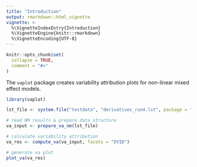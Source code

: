 ```yaml
---
title: "Introduction"
output: rmarkdown::html_vignette
vignette: >
  %\VignetteIndexEntry{Introduction}
  %\VignetteEngine{knitr::rmarkdown}
  %\VignetteEncoding{UTF-8}
---
```


```r
knitr::opts_chunk$set(
  collapse = TRUE,
  comment = "#>"
)
```

The `vaplot` package creates variability attribution plots for non-linear mixed effect models. 

```r
library(vaplot)
```

```r
lst_file <- system.file("testdata", "derivatives_run4.lst", package = "vaplot")

# read NM results & prepare data structure
va_input <- prepare_va_nm(lst_file)

# calculate variability attribution
va_res <- compute_va(va_input, facets = "DVID")

# generate va plot
plot_va(va_res)

```
